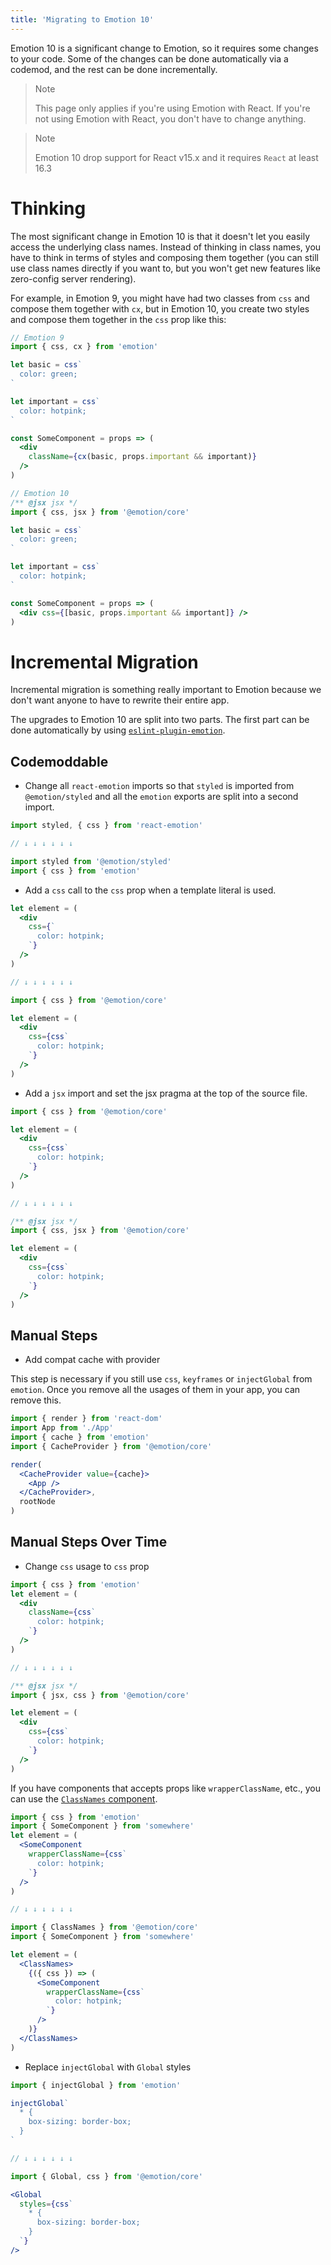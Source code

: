```yaml
---
title: 'Migrating to Emotion 10'
---
```


Emotion 10 is a significant change to Emotion, so it requires some changes to your code. Some of the changes can be done automatically via a codemod, and the rest can be done incrementally.

> Note
>
> This page only applies if you're using Emotion with React. If you're not using Emotion with React, you don't have to change anything.

> Note
>
> Emotion 10 drop support for React v15.x and it requires `React` at least 16.3

# Thinking

The most significant change in Emotion 10 is that it doesn't let you easily access the underlying class names. Instead of thinking in class names, you have to think in terms of styles and composing them together (you can still use class names directly if you want to, but you won't get new features like zero-config server rendering).

For example, in Emotion 9, you might have had two classes from `css` and compose them together with `cx`, but in Emotion 10, you create two styles and compose them together in the `css` prop like this:

```jsx
// Emotion 9
import { css, cx } from 'emotion'

let basic = css`
  color: green;
`

let important = css`
  color: hotpink;
`

const SomeComponent = props => (
  <div
    className={cx(basic, props.important && important)}
  />
)
```

```jsx
// Emotion 10
/** @jsx jsx */
import { css, jsx } from '@emotion/core'

let basic = css`
  color: green;
`

let important = css`
  color: hotpink;
`

const SomeComponent = props => (
  <div css={[basic, props.important && important]} />
)
```

# Incremental Migration

Incremental migration is something really important to Emotion because we don't want anyone to have to rewrite their entire app.

The upgrades to Emotion 10 are split into two parts. The first part can be done automatically by using [`eslint-plugin-emotion`](./eslint-plugin-emotion#emotion-10-codemods).

## Codemoddable

- Change all `react-emotion` imports so that `styled` is imported from `@emotion/styled` and all the `emotion` exports are split into a second import.

```jsx
import styled, { css } from 'react-emotion'

// ↓ ↓ ↓ ↓ ↓ ↓

import styled from '@emotion/styled'
import { css } from 'emotion'
```

- Add a `css` call to the `css` prop when a template literal is used.

```jsx
let element = (
  <div
    css={`
      color: hotpink;
    `}
  />
)

// ↓ ↓ ↓ ↓ ↓ ↓

import { css } from '@emotion/core'

let element = (
  <div
    css={css`
      color: hotpink;
    `}
  />
)
```

- Add a `jsx` import and set the jsx pragma at the top of the source file.

```jsx
import { css } from '@emotion/core'

let element = (
  <div
    css={css`
      color: hotpink;
    `}
  />
)

// ↓ ↓ ↓ ↓ ↓ ↓

/** @jsx jsx */
import { css, jsx } from '@emotion/core'

let element = (
  <div
    css={css`
      color: hotpink;
    `}
  />
)
```

## Manual Steps

- Add compat cache with provider

This step is necessary if you still use `css`, `keyframes` or `injectGlobal` from `emotion`. Once you remove all the usages of them in your app, you can remove this.

```jsx
import { render } from 'react-dom'
import App from './App'
import { cache } from 'emotion'
import { CacheProvider } from '@emotion/core'

render(
  <CacheProvider value={cache}>
    <App />
  </CacheProvider>,
  rootNode
)
```

## Manual Steps Over Time

- Change `css` usage to `css` prop

```jsx
import { css } from 'emotion'
let element = (
  <div
    className={css`
      color: hotpink;
    `}
  />
)

// ↓ ↓ ↓ ↓ ↓ ↓

/** @jsx jsx */
import { jsx, css } from '@emotion/core'

let element = (
  <div
    css={css`
      color: hotpink;
    `}
  />
)
```

If you have components that accepts props like `wrapperClassName`, etc., you can use the [`ClassNames` component](./class-names.md).

```jsx
import { css } from 'emotion'
import { SomeComponent } from 'somewhere'
let element = (
  <SomeComponent
    wrapperClassName={css`
      color: hotpink;
    `}
  />
)

// ↓ ↓ ↓ ↓ ↓ ↓

import { ClassNames } from '@emotion/core'
import { SomeComponent } from 'somewhere'

let element = (
  <ClassNames>
    {({ css }) => (
      <SomeComponent
        wrapperClassName={css`
          color: hotpink;
        `}
      />
    )}
  </ClassNames>
)
```

- Replace `injectGlobal` with `Global` styles


```jsx
import { injectGlobal } from 'emotion'

injectGlobal`
  * {
    box-sizing: border-box;
  }
`

// ↓ ↓ ↓ ↓ ↓ ↓

import { Global, css } from '@emotion/core'

<Global
  styles={css`
    * {
      box-sizing: border-box;
    }
  `}
/>
```
